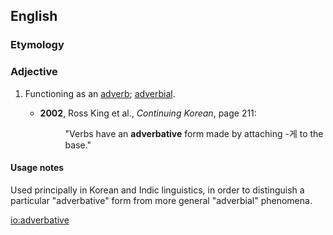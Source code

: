 ==English==

===Etymology===
{{suffix|adverb|ative|lang=en}}

===Adjective===
{{en-adj|-}}

# {{context|grammar|lang=en}} Functioning as an [[adverb]]; [[adverbial]].
#* '''2002''', Ross King et al., ''Continuing Korean'', page 211:
#*: "Verbs have an '''adverbative''' form made by attaching -게 to the base."

====Usage notes====
Used principally in Korean and Indic linguistics, in order to distinguish a particular "adverbative" form from more general "adverbial" phenomena.

[[io:adverbative]]